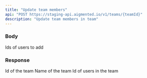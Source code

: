 ```yaml
---
title: "Update team members"
api: "POST https://staging-api.aigmented.io/v1/teams/{teamId}"
description: "Update team members in team"
---
```


### Body

<ParamField body="userIds" type="array">
  Ids of users to add
</ParamField>

### Response

<ResponseField name="array">

<Expandable title="objects">

<ResponseField name="id" type="number">
  Id of the team
</ResponseField>

<ResponseField name="name" type="string">
  Name of the team
</ResponseField>

<ResponseField name="users" type="array">
  Id of users in the team
</ResponseField>

</Expandable>

</ResponseField>